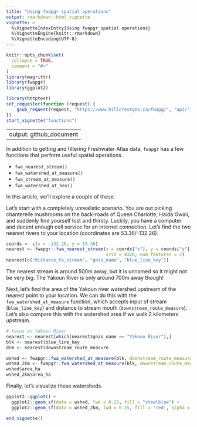 ```yaml
---
title: "Using fwapgr spatial operations"
output: rmarkdown::html_vignette
vignette: >
  %\VignetteIndexEntry{Using fwapgr spatial operations}
  %\VignetteEngine{knitr::rmarkdown}
  %\VignetteEncoding{UTF-8}
---
```


```r
knitr::opts_chunk$set(
  collapse = TRUE,
  comment = "#>"
)
library(magrittr)
library(fwapgr)
library(ggplot2)
```

```r
library(httptest)
set_requester(function (request) {
    gsub_request(request, "https://www.hillcrestgeo.ca/fwapg/", "api/")
})
start_vignette("functions")
```
---
output: github_document
---

In addition to getting and filtering Freshwater Atlas data, `fwapgr` has a few functions that perform useful spatial operations. 

* `fwa_nearest_stream()`
* `fwa_watershed_at_measure()`
* `fwa_stream_at_measure()`
* `fwa_watershed_at_hex()`

In this article, we'll explore a couple of these. 

Let's start with a completely unrealistic scenario. You are out picking chanterelle mushrooms on the back-roads of Queen Charlotte, Haida Gwaii, and suddenly find yourself lost and thirsty. Luckily, you have a computer and decent enough cell service for an internet connection. Let's find the two nearest rivers to your location (coordinates are 53.36/-132.26).
```r
coords <- c(x = -132.26, y = 53.36)
nearest <- fwapgr::fwa_nearest_stream(x = coords["x"], y = coords["y"], 
                                      srid = 4326, num_features = 2)
nearest[c("distance_to_stream", "gnis_name", "blue_line_key")]
```
The nearest stream is around 500m away, but it is unnamed so it might not be very big. The Yakoun River is only around 700m away though!

Next, let's find the area of the Yakoun river watershed upstream of the nearest point to your location. We can do this with the `fwa_watershed_at_measure` function, which accepts input of stream (`blue_line_key`) and distance to stream mouth (`downstream_route_measure`). Let's also compare this with the watershed area if we walk 2 kilometers upstream.

```r
# focus on Yakoun River 
nearest <- nearest[which(nearest$gnis_name == "Yakoun River"),]
blk <- nearest$blue_line_key
drm <- nearest$downstream_route_measure 

wshed <- fwapgr::fwa_watershed_at_measure(blk, downstream_route_measure = drm)
wshed_2km <- fwapgr::fwa_watershed_at_measure(blk, downstream_route_measure = drm + 2000)
wshed$area_ha
wshed_2km$area_ha
```
Finally, let's visualize these watersheds.

```r
ggplot2::ggplot() +
  ggplot2::geom_sf(data = wshed, lwd = 0.15, fill = "steelblue") +
  ggplot2::geom_sf(data = wshed_2km, lwd = 0.15, fill = 'red', alpha = 0.5)
```
```r
end_vignette()
```
